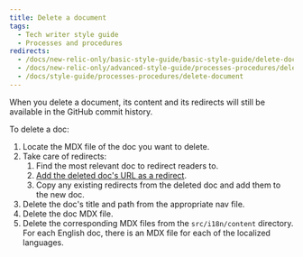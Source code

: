 ```yaml
---
title: Delete a document
tags:
  - Tech writer style guide
  - Processes and procedures
redirects:
  - /docs/new-relic-only/basic-style-guide/basic-style-guide/delete-document
  - /docs/new-relic-only/advanced-style-guide/processes-procedures/delete-document
  - /docs/style-guide/processes-procedures/delete-document
---
```


<Callout variant="caution">
  When you delete a document, its content and its redirects will still be available in the GitHub commit history.
</Callout>

To delete a doc:

1. Locate the MDX file of the doc you want to delete.
2. Take care of redirects:
   1. Find the most relevant doc to redirect readers to.
   2. [Add the deleted doc's URL as a redirect](/docs/style-guide/rename-or-redirect-document).
   3. Copy any existing redirects from the deleted doc and add them to the new doc.
3. Delete the doc's title and path from the appropriate nav file.
4. Delete the doc MDX file.
5. Delete the corresponding MDX files from the `src/i18n/content` directory. For each English doc, there is an MDX file for each of the localized languages.
